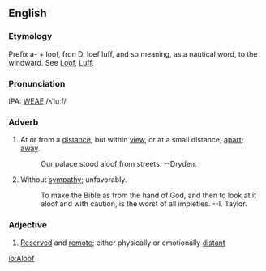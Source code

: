 ==English==
===Etymology===
Prefix a- + loof, fron D. loef luff, and so meaning, as a nautical word, to the windward.  See [[Loof]], [[Luff]].

===Pronunciation===
IPA: [[WEAE]] /ʌˈluːf/

===Adverb===
# At or from a [[distance]], but within [[view]], or at a small  distance; [[apart]]; [[away]].
#:    Our palace stood aloof from streets. --Dryden.
# Without [[sympathy]]; unfavorably.
#:    To make the Bible as from the hand of God, and then to look at it aloof and with caution, is the worst of all impieties. --I. Taylor.
<!-- material copied from Webster's Revised Unabridged Dictionary (1913) -->
===Adjective===
# [[Reserved]] and [[remote]]; either physically or emotionally [[distant]]

[[io:Aloof]]
